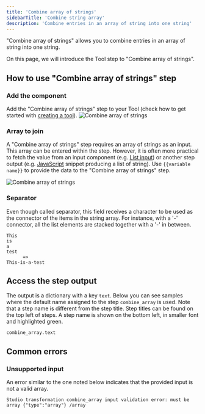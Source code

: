 ```yaml
---
title: 'Combine array of strings'
sidebarTitle: 'Combine string array'
description: 'Combine entries in an array of string into one string'
---
```


"Combine array of strings" allows you to combine entries in an array of string into one string.

On this page, we will introduce the Tool step to "Combine array of strings".

## How to use "Combine array of strings" step

### Add the component
Add the "Combine array of strings" step to your Tool (check how to get started with 
[creating a tool](/build-custom-tools/tool-steps/getting-started)).
![Combine array of strings](/images/build-custom-tools/tool-step/combine-str-array-get-started.png)

### Array to join
A "Combine array of strings" step requires an array of strings as an input. This array can be entered within the step. 
However, it is often more practical to fetch the value from an input component (e.g. [List input](/build-custom-tools/user-inputs/text-list)) or 
another step output (e.g. [JavaScript](/build-custom-tools/tool-steps/code-javascript) snippet producing a list of string). 
Use `{{variable name}}` to provide the data to the "Combine array of strings" step.

![Combine array of strings](/images/build-custom-tools/tool-step/combine-str-array-fields.png)

### Separator
Even though called separator, this field receives a character to be used as the connector of the items in the string array.
For instance, with a '-' connector, all the list elements are stacked together with a '-' in between.
```
This
is
a
test
      =>
This-is-a-test
```

<Snippet file="components/tools/step-general.mdx" />

## Access the step output
The output is a dictionary with a key `text`. 
Below you can see samples where the default name assigned to the step `combine_array` is used.
Note that a step name is different from the step title. Step titles can be found on the top left
of steps. A step name is shown on the bottom left, in smaller font and highlighted green.

```
combine_array.text
```

## Common errors
### Unsupported input
An error similar to the one noted below indicates that the provided input is not a valid array.

```
Studio transformation combine_array input validation error: must be array {"type":"array"} /array
```